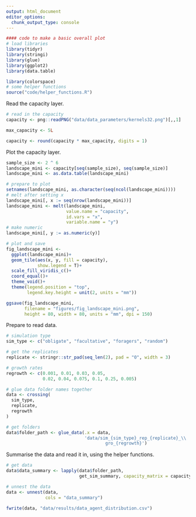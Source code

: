 ```yaml
---
output: html_document
editor_options: 
  chunk_output_type: console
---
```


```r
#### code to make a basic overall plot
# load libraries
library(tidyr)
library(stringi)
library(glue)
library(ggplot2)
library(data.table)

library(colorspace)
# some helper functions
source("code/helper_functions.R")
```

Read the capacity layer.

```r
# read in the capacity
capacity <- png::readPNG("data/data_parameters/kernels32.png")[,,1]

max_capacity <- 5L

capacity <- round(capacity * max_capacity, digits = 1)
```

Plot the capacity layer.

```r
sample_size <- 2 ^ 6
landscape_mini <- capacity[seq(sample_size), seq(sample_size)]
landscape_mini <- as.data.table(landscape_mini)

# prepare to plot
setnames(landscape_mini, as.character(seq(ncol(landscape_mini))))
# melt after setting x
landscape_mini[, x := seq(nrow(landscape_mini))]
landscape_mini <- melt(landscape_mini,
                       value.name = "capacity",
                       id.vars = "x",
                       variable.name = "y")
# make numeric
landscape_mini[, y := as.numeric(y)]
```

```r
# plot and save
fig_landscape_mini <-
  ggplot(landscape_mini)+
  geom_tile(aes(x, y, fill = capacity),
            show.legend = T)+
  scale_fill_viridis_c()+
  coord_equal()+
  theme_void()+
  theme(legend.position = "top",
        legend.key.height = unit(2, units = "mm"))

ggsave(fig_landscape_mini,
       filename = "figures/fig_landscape_mini.png",
       height = 80, width = 80, units = "mm", dpi = 150)
```


Prepare to read data.

```r
# simulation type
sim_type <- c("obligate", "facultative", "foragers", "random")

# get the replicates
replicate <- stringr::str_pad(seq_len(2), pad = "0", width = 3)

# growth rates
regrowth <- c(0.001, 0.01, 0.03, 0.05,
              0.02, 0.04, 0.075, 0.1, 0.25, 0.005)

# glue data folder names together
data <- crossing(
  sim_type,
  replicate,
  regrowth
)

# get folders
data$folder_path <- glue_data(.x = data,
                              'data/sim_{sim_type}_rep_{replicate}_\\
                                      gro_{regrowth}')
```

Summarise the data and read it in, using the helper functions.

```r
# get data
data$data_summary <- lapply(data$folder_path,
                            get_sim_summary, capacity_matrix = capacity)

# unnest the data
data <- unnest(data,
               cols = "data_summary")

fwrite(data, "data/results/data_agent_distribution.csv")
```
